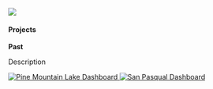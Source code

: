 <!-- Image banner at top -->

<img src="images/banner_sb.jpg" class="banner-image-two"/>

::: gray-placeholder-two
:::

<h4>Projects</h4>

**Past**

Description

::: image-row
<a href="https://www.arcgis.com/apps/dashboards/8b593e29d7114ad1baf4d0bd8aa6af1b" target="_blank"> <img src="media/pine.png" alt="Pine Mountain Lake Dashboard" class="float-image"/> </a> <a href="https://www.arcgis.com/apps/dashboards/ef236a604b05468e98c9a8f53b3b4c19" target="_blank"> <img src="media/san.png" alt="San Pasqual Dashboard" class="float-image"/> </a>
:::

